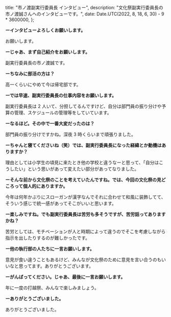 
  title: "市ノ渡副実行委員長 インタビュー",
  description: "文化祭副実行委員長の市ノ渡誠さんへのインタビューです。",
  date: Date.UTC(2022, 8, 18, 6, 30) - 9 * 3600000,
};

**ーインタビューよろしくお願いします。**

お願いします。

**ーじゃあ、まず自己紹介をお願いします。**

副実行委員長の市ノ渡誠です。

**ーちなみに部活の方は？**

高一くらいにやめて今は帰宅部です。

**ーでは早速、副実行委員長の仕事内容をお願いします。**

副実行委員長は 2 人いて、分担してるんですけど、自分は部門員の振り分けや予算の管理、スケジュールの管理等をしていています。

**ーなるほど。その中で一番大変だったのは？**

部門員の振り分けですかね。深夜 3 時くらいまで頑張りました。

**ーちゃんと寝てくださいね（笑）では、副実行委員長になった経緯とか動機はありますか？**

理由としては小学生の頃見に来たとき他の学校と違うなーと思って、「自分はこうしたい」という思いがあって変えたい部分があってなりました。

**ーそんな前から文化祭のことを考えていたんですね。では、今回の文化祭の見どころって個人的にありますか。**

今年は何年かぶりにスローガンが漢字なんでそれに合わせて和風に装飾してて、そういう感じで統一感があってそこがいいと思います。

**ー楽しみですね。でも副実行委員長は苦労も多そうですが、苦労話ってありますかね？**

苦労としては、モチベーションが人と時期によって違うのでそこを考慮しながら指示を出したりするのが難しかったです。

**ー他の執行部の人たちに一言お願いします。**

意見が食い違うこともあるけど、みんなが文化祭のために意見を言い合うのもいいなと思ってます。ありがとうございます。

**ーがんばってください。じゃあ、最後に一言お願いします。**

年に一度の打越祭、みんなで楽しみましょう。

**ーありがとうございました。**

ありがとうございました。

